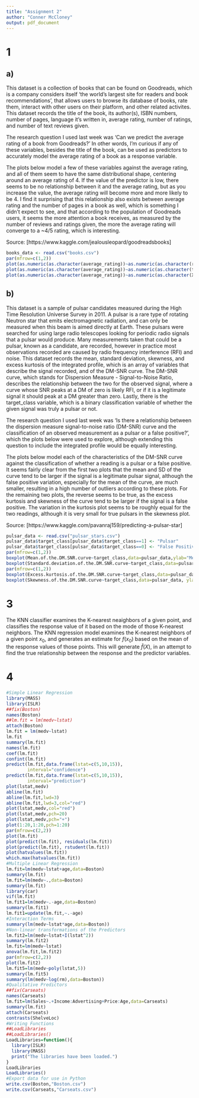 ```yaml
---
title: "Assignment 2"
author: "Conner McCloney"
output: pdf_document
---
```


# 1

## a)
This dataset is a collection of books that can be found on
Goodreads, which is a company considers itself 'the world's largest site for
readers and book recommendations', that allows users to browse
its database of books, rate them, interact with other users on
their platform, and other related activites. This dataset records 
the title of the book, its author(s), ISBN numbers, number of pages,
language it's written in, average rating, number of ratings, and
number of text reviews given.

The research question I used last week was 'Can we predict the
average rating of a book from Goodreads?' In other words, I'm
curious if any of these variables, besides the title of the
book, can be used as predictors to accurately model the average
rating of a book as a response variable.

The plots below model a few of these variables against the
average rating, and all of them seem to have the same 
distributional shape, centering around an average rating
of 4. If the value of the predictor is low, there seems to be no
relationship between it and the average rating, but as you
increase the value, the average rating will become more and more
likely to be 4. I find it surprising that this relationship also
exists between average rating and the number of pages in a book
as well, which is something I didn't expect to see, and that
according to the population of Goodreads users, it seems the
more attention a book receives, as measured by the number of reviews and
ratings given, the more the average rating will converge to a 
~4/5 rating, which is interesting.

Source: [https://www.kaggle.com/jealousleopard/goodreadsbooks]

```r
books_data <- read.csv("books.csv")
par(mfrow=c(1,2))
plot(as.numeric(as.character(average_rating))~as.numeric(as.character(ratings_count)),data=books_data, ylab="Average Rating", xlab="Number of Ratings", col="red")
plot(as.numeric(as.character(average_rating))~as.numeric(as.character(text_reviews_count)),data=books_data, ylab="Average Rating", xlab="Number of Text Reviews", col="red")
plot(as.numeric(as.character(average_rating))~as.numeric(as.character(X..num_pages)),data=books_data, ylab="Average Rating", xlab="Number of Pages", col="red")
```

## b)

This dataset is a sample of pulsar candidates measured during
the High Time Resolution Universe Survey in 2011. A pulsar is a
rare type of rotating Neutron star that emits electromagnetic
radiation, and can only be measured when this beam is aimed
directly at Earth. These pulsars were searched for using large
radio telescopes looking for periodic radio signals that a
pulsar would produce. Many measurements taken that could be a
pulsar, known as a candidate, are recorded, however in practice
most observations recorded are caused by radio frequency
interference (RFI) and noise. This dataset records the mean, 
standard deviation, skewness, and excess kurtosis of the 
integrated profile, which is an array of variables that describe
the signal recorded, and of the DM-SNR curve. The DM-SNR curve, 
which stands for Dispersion Measure - Signal-to-Noise Ratio, describes the relationship between the two for the 
observed signal, where a curve whose SNR peaks at a DM of zero 
is likely RFI, or if it is a legitimate signal it should peak at a 
DM greater than zero. Lastly, there is the target_class 
variable, which is a binary classification variable of whether the 
given signal was truly a pulsar or not.

The research question I used last week was 'Is there a 
relationship between the dispersion measure signal-to-noise 
ratio (DM-SNR) curve and the classification of an observed 
measurement as a pulsar or a false positive?', which the plots 
below were used to explore, although extending this question to 
include the integrated profile would be equally interesting.

The plots below model each of the characteristics of the DM-SNR 
curve against the classification of whether a reading is a 
pulsar or a false positive. It seems fairly clear from the 
first two plots that the mean and SD of the curve tend to be 
larger if the signal is a legitimate pulsar signal, although 
the false positive variation, especially for the mean of the 
curve, are much smaller, resulting in a high number of outliers
according to these plots. For the remaining two plots, the 
reverse seems to be true, as the excess kurtosis and skewness 
of the curve tend to be larger if the signal is a false 
positive. The variation in the kurtosis plot seems to be 
roughly equal for the two readings, although it is very small 
for true pulsars in the skewness plot.


Source: [https://www.kaggle.com/pavanraj159/predicting-a-pulsar-star]

```r
pulsar_data <- read.csv("pulsar_stars.csv")
pulsar_data$target_class[pulsar_data$target_class==1] <- "Pulsar"
pulsar_data$target_class[pulsar_data$target_class==0] <- "False Positive"
par(mfrow=c(1,2))
boxplot(Mean.of.the.DM.SNR.curve~target_class,data=pulsar_data,ylab="Mean of DM-SNR curve", xlab="Target Reading", col=c("blue","orange"))
boxplot(Standard.deviation.of.the.DM.SNR.curve~target_class,data=pulsar_data, ylab="SD of DM-SNR curve", xlab="Target Reading", col=c("blue","orange"))
par(mfrow=c(1,2))
boxplot(Excess.kurtosis.of.the.DM.SNR.curve~target_class,data=pulsar_data, ylab="Excess kurtosis of DM-SNR curve", xlab="Target Reading", col=c("blue","orange"))
boxplot(Skewness.of.the.DM.SNR.curve~target_class,data=pulsar_data, ylab="Skewness of DM-SNR curve", xlab="Target Reading", col=c("blue","orange"))
```

# 3

 The KNN classifier examines the K-nearest neaighbors of a given 
 point, and classifies the response value of it based on the mode 
 of those K-nearest neighbors. The KNN regression model examines 
 the K-nearest neighbors of a given point $x_0$, and generates an 
 estimate for $f(x_0)$ based on the mean of the response values of 
 those points. This will generate $\hat{f}(X)$, in an attempt to 
 find the true relationship between the response and the predictor 
 variables. 
 
# 4

```r
#Simple Linear Regression
library(MASS)
library(ISLR)
##fix(Boston)
names(Boston)
##lm.fit = lm(medv~lstat)
attach(Boston)
lm.fit = lm(medv~lstat)
lm.fit
summary(lm.fit)
names(lm.fit)
coef(lm.fit)
confint(lm.fit)
predict(lm.fit,data.frame(lstat=c(5,10,15)),
        interval="confidence")
predict(lm.fit,data.frame(lstat=c(5,10,15)),
        interval="prediction")
plot(lstat,medv)
abline(lm.fit)
abline(lm.fit,lwd=3)
abline(lm.fit,lwd=3,col="red")
plot(lstat,medv,col="red")
plot(lstat,medv,pch=20)
plot(lstat,medv,pch="+")
plot(1:20,1:20,pch=1:20)
par(mfrow=c(2,2))
plot(lm.fit)
plot(predict(lm.fit), residuals(lm.fit))
plot(predict(lm.fit), rstudent(lm.fit))
plot(hatvalues(lm.fit))
which.max(hatvalues(lm.fit))
#Multiple Linear Regression
lm.fit=lm(medv~lstat+age,data=Boston)
summary(lm.fit)
lm.fit=lm(medv~.,data=Boston)
summary(lm.fit)
library(car)
vif(lm.fit)
lm.fit1=lm(medv~.-age,data=Boston)
summary(lm.fit1)
lm.fit1=update(lm.fit,~.-age)
#Interaction Terms
summary(lm(medv~lstat*age,data=Boston))
#Non-linear transformations of the Predictors
lm.fit2=lm(medv~lstat+I(lstat^2))
summary(lm.fit2)
lm.fit=lm(medv~lstat)
anova(lm.fit,lm.fit2)
par(mfrow=c(2,2))
plot(lm.fit2)
lm.fit5=lm(medv~poly(lstat,5))
summary(lm.fit5)
summary(lm(medv~log(rm),data=Boston))
#Qualitative Predictors
##fix(Carseats)
names(Carseats)
lm.fit=lm(Sales~.+Income:Advertising+Price:Age,data=Carseats)
summary(lm.fit)
attach(Carseats)
contrasts(ShelveLoc)
#Writing Functions
##LoadLibraries
##LoadLibraries()
LoadLibraries=function(){
  library(ISLR)
  library(MASS)
  print("The libraries have been loaded.")
}
LoadLibraries
LoadLibraries()
#Export data for use in Python
write.csv(Boston,"Boston.csv")
write.csv(Carseats,"Carseats.csv")
```